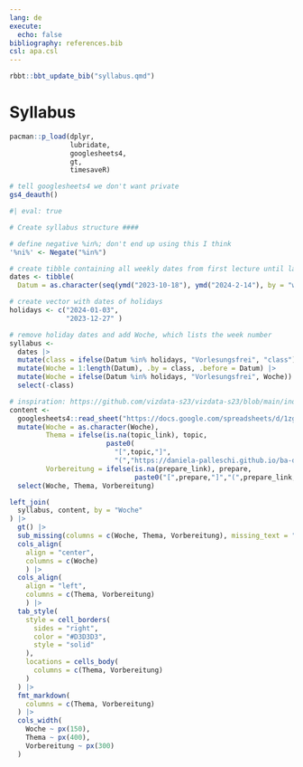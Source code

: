 ```yaml
---
lang: de
execute:
  echo: false
bibliography: references.bib
csl: apa.csl
---
```


```r
rbbt::bbt_update_bib("syllabus.qmd")
```

# Syllabus {.unnumbered}

```r
pacman::p_load(dplyr,
               lubridate,
               googlesheets4,
               gt,
               timesaveR)
```

```r
# tell googlesheets4 we don't want private
gs4_deauth()
```



```r
#| eval: true

# Create syllabus structure ####

# define negative %in%; don't end up using this I think
'%ni%' <- Negate("%in%")

# create tibble containing all weekly dates from first lecture until last
dates <- tibble(
  Datum = as.character(seq(ymd("2023-10-18"), ymd("2024-2-14"), by = "weeks")))

# create vector with dates of holidays
holidays <- c("2024-01-03",
              "2023-12-27" )

# remove holiday dates and add Woche, which lists the week number
syllabus <-
  dates |> 
  mutate(class = ifelse(Datum %in% holidays, "Vorlesungsfrei", "class")) |> 
  mutate(Woche = 1:length(Datum), .by = class, .before = Datum) |> 
  mutate(Woche = ifelse(Datum %in% holidays, "Vorlesungsfrei", Woche)) |> 
  select(-class)
```

```r
# inspiration: https://github.com/vizdata-s23/vizdata-s23/blob/main/index.qmd
content <- 
  googlesheets4::read_sheet("https://docs.google.com/spreadsheets/d/1zg0Rb5S8p4oggjWxMU60zC8aFTJIblx3pAuI0SON4AY/edit?usp=sharing") |> 
  mutate(Woche = as.character(Woche),
         Thema = ifelse(is.na(topic_link), topic,
                        paste0(
                          "[",topic,"]",
                          "(","https://daniela-palleschi.github.io/ba-datenverarbeitung-wise23/",topic_link,")")), 
         Vorbereitung = ifelse(is.na(prepare_link), prepare,
                               paste0("[",prepare,"]","(",prepare_link,")"))) |> 
  select(Woche, Thema, Vorbereitung)
```

```r
left_join(
  syllabus, content, by = "Woche"
) |> 
  gt() |>
  sub_missing(columns = c(Woche, Thema, Vorbereitung), missing_text = "") |>
  cols_align(
    align = "center", 
    columns = c(Woche)
    ) |>
  cols_align(
    align = "left", 
    columns = c(Thema, Vorbereitung)
    ) |>
  tab_style(
    style = cell_borders(
      sides = "right",
      color = "#D3D3D3",
      style = "solid"
    ),
    locations = cells_body(
      columns = c(Thema, Vorbereitung)
    )
  ) |>
  fmt_markdown(
    columns = c(Thema, Vorbereitung)
  ) |>
  cols_width(
    Woche ~ px(150),
    Thema ~ px(400),
    Vorbereitung ~ px(300)
  ) 
```



